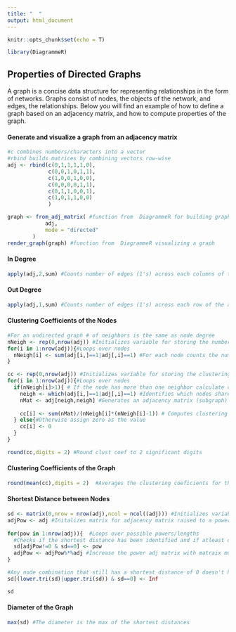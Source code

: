 ```yaml
---
title: "  "
output: html_document
---
```


```r
knitr::opts_chunk$set(echo = T)

library(DiagrammeR)
```
## Properties of Directed Graphs
A graph is a concise data structure for representing relationships in the form of networks. Graphs consist of nodes, the objects of the network, and edges, the relationships. Below you will find an example of how to define a graph based on an adjacency matrix, and how to compute properties of the graph. 

#### Generate and visualize a graph from an adjacency matrix
```r
#c combines numbers/characters into a vector 
#rbind builds matrices by combining vectors row-wise
adj <- rbind(c(0,1,1,1,1,0),
             c(0,0,1,0,1,1),
             c(1,0,0,1,0,0),
             c(0,0,0,0,1,1),
             c(0,1,1,0,0,1),
             c(1,0,1,1,0,0)
             )

graph <- from_adj_matrix( #function from  DiagrammeR for building graph from an adjacency matrix 
            adj,
            mode = "directed"
        )
render_graph(graph) #function from  DiagrammeR visualizing a graph
```

#### In Degree
```r
apply(adj,2,sum) #Counts number of edges (1's) across each columns of the adjacency matrix
```

#### Out Degree
```r
apply(adj,1,sum) #Counts number of edges (1's) across each row of the adjacency matrix
```

#### Clustering Coefficients of the Nodes
```r
#For an undirected graph # of neighbors is the same as node degree
nNeigh <- rep(0,nrow(adj)) #Initializes variable for storing the number of neighbors
for(i in 1:nrow(adj)){#Loops over nodes 
  nNeigh[i] <- sum(adj[i,]==1|adj[,i]==1) #For each node counts the number of nodes that shares an edge
} 

cc <- rep(0,nrow(adj)) #Initializes variable for storing the clustering coef
for(i in 1:nrow(adj)){#Loops over nodes 
  if(nNeigh[i]>1){ # If the node has more than one neighbor calculate clustering coef
    neigh <- which(adj[i,]==1|adj[,i]==1) #Identifies which nodes share an edge with the current node
    nMat <- adj[neigh,neigh] #Generates an adjacency matrix (subgraph) describing the edges between the neighbors
  
    cc[i] <- sum(nMat)/(nNeigh[i]*(nNeigh[i]-1)) # Computes clustering coef for current node  
  } else{#Otherwise assign zero as the value
    cc[i] <- 0
  }
}

round(cc,digits = 2) #Round clust coef to 2 significant digits
```

#### Clustering Coefficients of the Graph
```r
round(mean(cc),digits = 2)  #Averages the clustering coeficients for the nodes
```


#### Shortest Distance between Nodes
```r
sd <- matrix(0,nrow = nrow(adj),ncol = ncol((adj))) #Initializes variable for shortest distance
adjPow <- adj #Initalizes matrix for adjacency matrix raised to a power
    
for(pow in 1:nrow(adj)){  #Loops over possible powers/lengths
  #Checks if the shortest distance has been identified and if atleast one path of the current length exists between nodes. If so, the current length/lower is store in the shortest distance matrix.
  sd[adjPow!=0 & sd==0] <- pow 
  adjPow <- adjPow%*%adj #Increase the power adj matrix with matraix multiplication with the adj matrix
}

#Any node combination that still has a shortest distance of 0 doesn't have a path and therefore has an infinite distance. 
sd[(lower.tri(sd)|upper.tri(sd)) & sd==0] <- Inf 

sd
```

#### Diameter of the Graph
```r
max(sd) #The diameter is the max of the shortest distances
```
